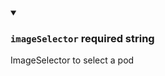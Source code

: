 
<details className="config-field" data-expandable="false" open>
<summary>

### `imageSelector` <span class="config-field-required" data-required="false">required</span> <span class="config-field-type">string</span> <span class="config-field-default"></span>

ImageSelector to select a pod

</summary>



</details>
